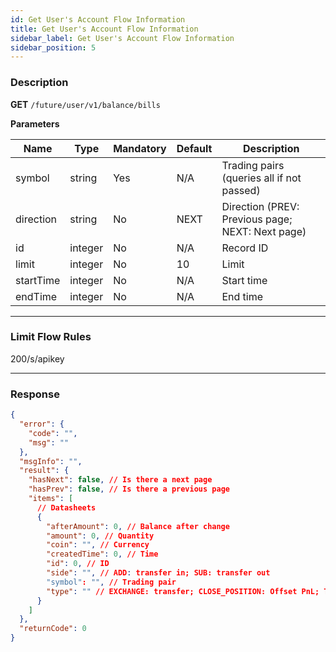 ```yaml
---
id: Get User's Account Flow Information
title: Get User's Account Flow Information
sidebar_label: Get User's Account Flow Information
sidebar_position: 5
---
```


### Description

**GET** `/future/user/v1/balance/bills`

**Parameters**

| Name | Type | Mandatory | Default | Description |
| --- | --- | --- | --- | --- |
| symbol | string | Yes | N/A | Trading pairs (queries all if not passed) |
| direction | string | No | NEXT | Direction (PREV: Previous page; NEXT: Next page) |
| id | integer | No | N/A | Record ID |
| limit | integer | No | 10 | Limit |
| startTime | integer | No | N/A | Start time |
| endTime | integer | No | N/A | End time |

---

### Limit Flow Rules

200/s/apikey

---

### Response

```json
{
  "error": {
    "code": "",
    "msg": ""
  },
  "msgInfo": "",
  "result": {
    "hasNext": false, // Is there a next page
    "hasPrev": false, // Is there a previous page
    "items": [
      // Datasheets
      {
        "afterAmount": 0, // Balance after change
        "amount": 0, // Quantity
        "coin": "", // Currency
        "createdTime": 0, // Time
        "id": 0, // ID
        "side": "", // ADD: transfer in; SUB: transfer out
        "symbol": "", // Trading pair
        "type": "" // EXCHANGE: transfer; CLOSE_POSITION: Offset PnL; TAKE_OVER: position takeover; QIANG_PING_MANAGER: Liquidation management fee; FUND: Fund fee; FEE: Fee (open position, liquidation, forced liquidation); ADL: Auto-deleveraging; MERGE: Position merge
      }
    ]
  },
  "returnCode": 0
}
```
